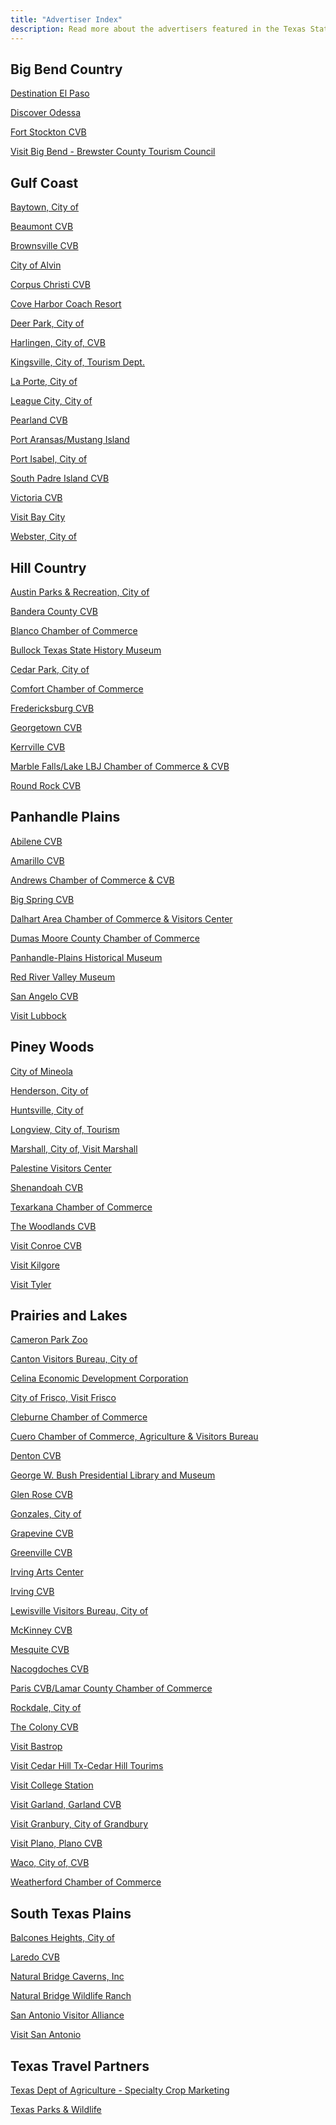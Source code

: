 ```yaml
---
title: "Advertiser Index"
description: Read more about the advertisers featured in the Texas State Travel Guide
---
```


<Row>

<Column colSm={6} colMd={4} colLg={6}>

## Big Bend Country

[Destination El Paso](https://visitelpaso.com)

[Discover Odessa](https://discoverodessa.org/)

[Fort Stockton CVB](http://historicfortstocktontx.com/)

[Visit Big Bend - Brewster County Tourism Council](https://visitbigbend.com/)


## Gulf Coast

[Baytown, City of](https://www.visitbaytown.com/)

[Beaumont CVB](https://www.beaumontcvb.com/)

[Brownsville CVB](https://brownsville.org/)

[City of Alvin](https://visitalvin.com/)

[Corpus Christi CVB](https://visitcorpuschristitx.org)

[Cove Harbor Coach Resort](https://www.coveharborrv.com)

[Deer Park, City of ](http://visit.deerparktx.org/)

[Harlingen, City of, CVB](https://visitharlingentexas.com/)

[Kingsville, City of, Tourism Dept.](https://kingsvilletexas.com/)

[La Porte, City of](http://www.visitlaportetx.com/)

[League City, City of](https://www.leaguecitycvb.com/)

[Pearland CVB](http://visitpearland.com/birding)

[Port Aransas/Mustang Island](https://visitportaransas.com)

[Port Isabel, City of ](https://portisabel-texas.com/blog/)

[South Padre Island CVB](https://www.sopadre.com/)

[Victoria CVB](https://www.explorevictoriatexas.com/)

[Visit Bay City ](https://visitbaycitytx.com/)

[Webster, City of](https://www.spacecoasttexas.com/)

## Hill Country

[Austin Parks & Recreation, City of](https://austintexas.gov/historicatxparks)

[Bandera County CVB](https://www.banderacowboycapital.com/)

[Blanco Chamber of Commerce](https://www.visitblancotexas.com/)

[Bullock Texas State History Museum](https://www.thestoryoftexas.com/)

[Cedar Park, City of](https://cedarparkfun.com/)

[Comfort Chamber of Commerce ](https://www.comfortchamber.com/)

[Fredericksburg CVB](https://www.visitfredericksburgtx.com/)

[Georgetown CVB](https://visit.georgetown.org/)

[Kerrville CVB](https://www.kerrvilletexascvb.com/)

[Marble Falls/Lake LBJ Chamber of Commerce & CVB](https://visitmarblefalls.org)

[Round Rock CVB](https://goroundrock.com)

## Panhandle Plains

[Abilene CVB ](https://abilenevisitors.com)

[Amarillo CVB](https://www.visitamarillo.com/)

[Andrews Chamber of Commerce & CVB](https://wildwildwestfest.com/)

[Big Spring CVB](http://www.visitbigspring.com)

[Dalhart Area Chamber of Commerce & Visitors Center](https://www.facebook.com/dalhartchamber/)

[Dumas Moore County Chamber of Commerce](https://dumaschamber.com/)

[Panhandle-Plains Historical Museum ](https://www.panhandleplains.org/)

[Red River Valley Museum](https://www.rrvmuseum.org/)

[San Angelo CVB](https://www.discoversanangelo.com/)

[Visit Lubbock ](https://visitlubbock.org/)

</Column>

<Column colSm={6} colMd={4} colLg={6}>

## Piney Woods

[City of Mineola ](https://VisitMineola.com)

[Henderson, City of ](http://www.visithendersontx.com/)

[Huntsville, City of ](http://huntsvilletexas.com/)

[Longview, City of, Tourism](https://www.visitlongviewtexas.com/)

[Marshall, City of, Visit Marshall](http://visitmarshalltexas.com/)

[Palestine Visitors Center ](https://www.visitpalestine.com/)

[Shenandoah CVB](https://www.visitshenandoahtx.com/)

[Texarkana Chamber of Commerce](https://www.texarkana.org/)

[The Woodlands CVB](https://www.visitthewoodlands.com/choose-your-adventure/#utm_source=Texas-St-Travel-Guide-2021&utm_medium=print&utm_campaign=leisure)

[Visit Conroe CVB](https://visitconroe.com)

[Visit Kilgore](https://visitkilgore.com/)

[Visit Tyler ](https://visittyler.com/)

## Prairies and Lakes

[Cameron Park Zoo](https://www.cameronparkzoo.com/)

[Canton Visitors Bureau, City of ](https://www.firstmondaycanton.com/)

[Celina Economic Development Corporation](https://www.lifeincelinatx.com/)

[City of Frisco, Visit Frisco](https://www.visitfrisco.com/)

[Cleburne Chamber of Commerce](https://www.visitcleburne.com/)

[Cuero Chamber of Commerce, Agriculture & Visitors Bureau ](https://cuero.org/)

[Denton CVB](https://www.discoverdenton.com/)

[George W. Bush Presidential Library and Museum](https://www.bushcenter.org/)

[Glen Rose CVB](https://www.glenrosetexas.org/visitor/)

[Gonzales, City of](https://www.gonzalestx.travel/)

[Grapevine CVB](https://www.grapevinetexasusa.com/)

[Greenville CVB](http://www.ci.greenville.tx.us/1088/Visit)

[Irving Arts Center](https://www.irvingartscenter.com/)

[Irving CVB](https://www.irvingtexas.com/)

[Lewisville Visitors Bureau, City of](https://www.visitlewisville.com/)

[McKinney CVB](https://www.visitmckinney.com/stg)

[Mesquite CVB](https://www.visitmesquitetx.com/MudPies)

[Nacogdoches CVB](https://www.visitnacogdoches.org/)

[Paris CVB/Lamar County Chamber of Commerce](https://netexastrail.org/)

[Rockdale, City of ](http://rockdalecityhall.com/9/Visitors)

[The Colony CVB](https://visitthecolonytx.com/)

[Visit Bastrop](https://visitbastrop.com)

[Visit Cedar Hill Tx-Cedar Hill Tourims](https://www.visitcedarhilltx.com)

[Visit College Station ](https://visit.cstx.gov)

[Visit Garland, Garland CVB ](http://cantresistgarland.com/)

[Visit Granbury, City of Grandbury](https://www.visitgranbury.com/)

[Visit Plano, Plano CVB](https://www.visitplano.com/)

[Waco, City of, CVB](https://wacoheartoftexas.com/)

[Weatherford Chamber of Commerce](https://www.experienceweatherford.com/)

## South Texas Plains

[Balcones Heights, City of](http://sanantoniocentral.org)

[Laredo CVB](https://www.visitlaredo.com/)

[Natural Bridge Caverns, Inc](https://naturalbridgecaverns.com/)

[Natural Bridge Wildlife Ranch ](https://www.wildliferanchtexas.com/)

[San Antonio Visitor Alliance ](https://insanow.com/)

[Visit San Antonio](https://www.visitsanantonio.com/)

## Texas Travel Partners

[Texas Dept of Agriculture - Specialty  Crop Marketing](https://gotexan.org)

[Texas Parks & Wildlife ](https://www.TexasStateParks.org)

</Column>

</Row>
